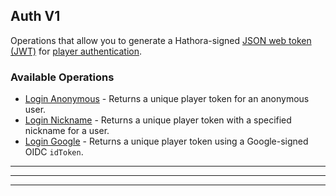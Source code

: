 
## Auth V1
Operations that allow you to generate a Hathora\-signed [JSON web token (JWT)](https://jwt.io/) for [player authentication](https://hathora.dev/docs/lobbies\-and\-matchmaking/auth\-service).

### Available Operations

* [Login Anonymous](/curl/auth_v1/login_anonymous) - Returns a unique player token for an anonymous user.
* [Login Nickname](/curl/auth_v1/login_nickname) - Returns a unique player token with a specified nickname for a user.
* [Login Google](/curl/auth_v1/login_google) - Returns a unique player token using a Google-signed OIDC `idToken`.

---
<LoginAnonymous />

---
<LoginNickname />

---
<LoginGoogle />
